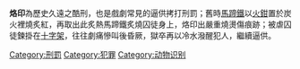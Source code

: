 {{otheruses|other=[[顯示器|顯示器]]的「烙印」現象|磷質烙印}}
{{copyedit|time=2010-09-26T00:55:47+00:00}}
{{Unreferenced |time=2007-11-06T17:11:11+00:00 }} 

'''烙印'''為歷史久遠之酷刑，也是戲劇常見的逼供拷打刑罰；舊時[[馬蹄鐵|馬蹄鐵]]以[[火鉗|火鉗]]置於炭火裡燒炙紅，再取出此炙熱馬蹄鐵炙燒囚徒身上，烙印出嚴重燒燙傷痕跡；被虐囚徒鍊掛在[[十字架|十字架]]，往往劇痛慘叫後昏厥，獄卒再以冷水潑醒犯人，繼續逼供。

{{Crime-stub}}

[[Category:刑罰|Category:刑罰]]
[[Category:犯罪|Category:犯罪]]
[[Category:动物识别|Category:动物识别]]